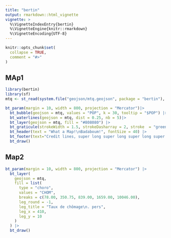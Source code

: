 ```yaml
---
title: "bertin"
output: rmarkdown::html_vignette
vignette: >
  %\VignetteIndexEntry{bertin}
  %\VignetteEngine{knitr::rmarkdown}
  %\VignetteEncoding{UTF-8}
---
```


```r
knitr::opts_chunk$set(
  collapse = TRUE,
  comment = "#>"
)
```

## MAp1

```r
library(bertin)
library(sf)
mtq <- st_read(system.file("geojson/mtq.geojson", package = "bertin"), quiet = TRUE)

bt_param(margin = 10, width = 800, projection = "Mercator")|>
  bt_bubble(geojson = mtq, values = "POP", k = 30, tooltip = "$POP") |>
  bt_waterlines(geojson = mtq, dist = 0.25, nb = 5)|>
  bt_layer(geojson = mtq, fill = "#808080") |>
  bt_graticule(strokeWidth = 1.5, strokeDasharray = 2, stroke  = "green", step  = 0.1)|>
  bt_header(text = "What a Map!\nBadaboum!", fontSize = 40) |>
  bt_footer(text="Credit lines, super long super long super long super long super long", fontSize = 8) |>
  bt_draw()
```



## Map2

```r

bt_param(margin = 10, width = 800, projection = "Mercator") |>
  bt_layer(
    geojson = mtq,
    fill = list(
      type = "choro",
      values = "CHOM",
      breaks = c(78.00, 350.75, 839.00, 1659.00, 10046.00),
      leg_round = -1,
      leg_title = "Taux de chômage\n. pers",
      leg_x = 410,
      leg_y = 10
    )
  ) |>
  bt_draw()
```

